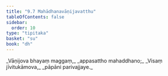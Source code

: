 ```yaml
---
title: "9.7 Mahādhanavāṇijavatthu"
tableOfContents: false
sidebar:
  order: 10
type: "tipitaka"
basket: "su"
book: "dh"
---
```



<DynamicBreadcrumb />

<Division number="123" book="dh">

<Paragraph number="132" type="verses" book="dh">
_Vāṇijova bhayaṃ maggaṃ,_  
_appasattho mahaddhano;_  
_Visaṃ jīvitukāmova,_  
_pāpāni parivajjaye._
</Paragraph>
</Division>